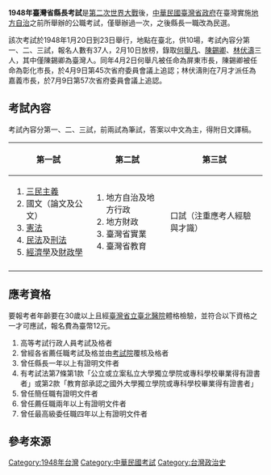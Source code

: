 '''1948年臺灣省縣長考試'''是[[第二次世界大戰|第二次世界大戰]]後，[[中華民國|中華民國]][[臺灣省政府|臺灣省政府]]在臺灣實施[[地方自治|地方自治]]之前所舉辦的公職考試，僅舉辦過一次，之後縣長一職改為民選{{r|蕭}}。

該次考試於1948年1月20日到23日舉行，地點在臺北，供10場，考試內容分第一、二、三試，報名人數有37人，2月10日放榜，錄取[[何舉凡|何舉凡]]、[[陳錫卿|陳錫卿]]、[[林伏濤|林伏濤]]三人，其中僅陳錫卿為臺灣人{{r|蕭}}。同年4月2日何舉凡被任命為屏東市長，陳錫卿被任命為彰化市長，於4月9日第45次省府委員會議上追認；林伏濤則在7月才派任為嘉義市長，於7月9日第57次省府委員會議上追認{{r|蕭}}。

== 考試內容 ==
考試內容分第一、二、三試，前兩試為筆試，答案以中文為主，得附日文譯稿{{r|蕭}}。

{|class=wikitable
|-
!第一試!!第二試!!第三試
|-
|
#[[三民主義|三民主義]]
#國文（論文及公文）
#[[中華民國憲法|憲法]]
#[[中華民國民法|民法]]及[[中華民國刑法|刑法]]
#[[經濟學|經濟學]]及[[財政學|財政學]]
|
#地方自治及地方行政
#地方財政
#臺灣省實業
#臺灣省教育
|
口試（注重應考人經驗與才識{{r|蕭}}）
|-
|}

== 應考資格 ==
要報考者年齡要在30歲以上且經[[衛生福利部臺北醫院|臺灣省立臺北醫院]]體格檢驗，並符合以下資格之一才可應試，報名費為臺幣12元{{r|蕭}}。
#高等考試行政人員考試及格者
#曾經各省薦任職考試及格並由[[考試院|考試院]]覆核及格者
#曾任縣長一年以上有證明文件者
#有考試法第7條第1款「公立或立案私立大學獨立學院或專科學校畢業得有證書者」或第2款「教育部承認之國外大學獨立學院或專科學校畢業得有證書者」
#曾任簡任職有證明文件者
#曾任薦任職兩年以上有證明文件者
#曾任最高級委任職四年以上有證明文件者

== 參考來源 ==
{{reflist|refs=
<ref name="蕭">{{cite book|author=蕭碧珍 |title=〈空前與絕後－1948年臺灣省縣長考試〉，《悅讀館藏檔案與舊籍 2》 |publisher=國史館臺灣文獻館 |isbn=978-986-03-3142-4 |pages=27－30頁 |date=2012年8月}}</ref>
}}

[[Category:1948年台灣|Category:1948年台灣]]
[[Category:中華民國考試|Category:中華民國考試]]
[[Category:台灣政治史|Category:台灣政治史]]